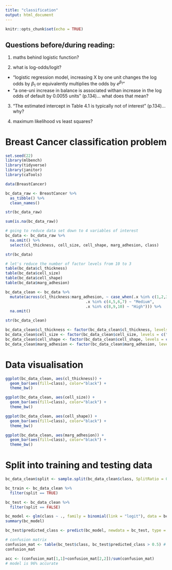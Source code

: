 ```yaml
---
title: "classification"
output: html_document
---
```


```r
knitr::opts_chunk$set(echo = TRUE)
```

## Questions before/during reading:

1. maths behind logistic function? 

2. what is log-odds/logit? 
  - "logistic regression model, increasing X by one unit changes the log odds by $\beta_1$ or equivalently multiplies the odds by $e^{\beta_1}$"
  - "a one-uni increase in balance is associated withan increase in the log odds of default by 0.0055 units" (p.134)... what does that mean?

3. "The estimated intercept in Table 4.1 is typically not of interest" (p.134)...why?

4. maximum likelihood vs least squares?

# Breast Cancer classification problem
```r
set.seed(22)
library(mlbench)
library(tidyverse)
library(janitor)
library(caTools)

data(BreastCancer)

bc_data_raw <- BreastCancer %>%
  as_tibble() %>%
  clean_names()

str(bc_data_raw)

sum(is.na(bc_data_raw))

# going to reduce data set down to 4 variables of interest
bc_data <- bc_data_raw %>%
  na.omit() %>%
  select(cl_thickness, cell_size, cell_shape, marg_adhesion, class)

str(bc_data)

# let's reduce the number of factor levels from 10 to 3
table(bc_data$cl_thickness) 
table(bc_data$cell_size) 
table(bc_data$cell_shape) 
table(bc_data$marg_adhesion) 

bc_data_clean <- bc_data %>%
  mutate(across(cl_thickness:marg_adhesion, ~ case_when(.x %in% c(1,2,3) ~ "Low", 
                                   .x %in% c(4,5,6,7) ~ "Medium",
                                   .x %in% c(8,9,10) ~ "High"))) %>%
  na.omit()

str(bc_data_clean)

bc_data_clean$cl_thickness <- factor(bc_data_clean$cl_thickness, levels = c("Low", "Medium", "High"))
bc_data_clean$cell_size <- factor(bc_data_clean$cell_size, levels = c("Low", "Medium", "High"))
bc_data_clean$cell_shape <- factor(bc_data_clean$cell_shape, levels = c("Low", "Medium", "High"))
bc_data_clean$marg_adhesion <- factor(bc_data_clean$marg_adhesion, levels = c("Low", "Medium", "High"))
```

# Data visualisation 
```r
ggplot(bc_data_clean, aes(cl_thickness)) +
  geom_bar(aes(fill=class), color="black") +
  theme_bw()

ggplot(bc_data_clean, aes(cell_size)) +
  geom_bar(aes(fill=class), color="black") +
  theme_bw()

ggplot(bc_data_clean, aes(cell_shape)) +
  geom_bar(aes(fill=class), color="black") +
  theme_bw()

ggplot(bc_data_clean, aes(marg_adhesion)) +
  geom_bar(aes(fill=class), color="black") +
  theme_bw()


```


# Split into training and testing data
```r
bc_data_clean$split <- sample.split(bc_data_clean$class, SplitRatio = 0.7)

bc_train <- bc_data_clean %>%
  filter(split == TRUE)

bc_test <- bc_data_clean %>%
  filter(split == FALSE)

bc_model <- glm(class ~ ., family = binomial(link = "logit"), data = bc_train)
summary(bc_model)

bc_test$predicted_class <- predict(bc_model, newdata = bc_test, type = "response") # not sure what this warning is?? 

# confusion matrix
confusion_mat <- table(bc_test$class, bc_test$predicted_class > 0.5) # compares actual class to predicted class 
confusion_mat

acc <- (confusion_mat[1,1]+confusion_mat[2,2])/sum(confusion_mat)
# model is 96% accurate
```



